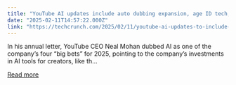 ```yaml
---
title: "YouTube AI updates include auto dubbing expansion, age ID tech, and more"
date: "2025-02-11T14:57:22.000Z"
link: "https://techcrunch.com/2025/02/11/youtube-ai-updates-to-include-expansion-of-auto-dubbing-age-identifying-tech-and-more/"
---
```


In his annual letter, YouTube CEO Neal Mohan dubbed AI as one of the company&#8217;s four &#8220;big bets&#8221; for 2025, pointing to the company&#8217;s investments in AI tools for creators, like th...

[Read more](https://techcrunch.com/2025/02/11/youtube-ai-updates-to-include-expansion-of-auto-dubbing-age-identifying-tech-and-more/)
